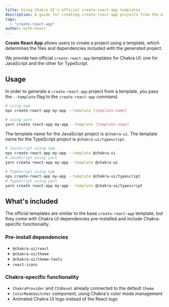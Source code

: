 ```yaml
---
title: Using Chakra UI's official create-react-app templates
description: A guide for creating create-react-app projects from the official Chakra UI templates
tags:
  - "create-react-app"
author: with-heart
---
```


**Create React App** allows users to create a project using a template, which determines the files and dependencies included with the generated project.

We provide two official `create-react-app` templates for Chakra UI: one for JavaScript and the other for TypeScript.

## Usage

In order to generate a `create-react-app` project from a template, you pass the `--template` flag to the `create-react-app` command.

```bash
# using npm
npx create-react-app my-app --template [template-name]

# using yarn
yarn create react-app my-app --template [template-name]
```

The template name for the JavaScript project is `@chakra-ui`. The template name for the TypeScript project is `@chakra-ui/typescript`.

```bash
# JavaScript using npm
npx create-react-app my-app --template @chakra-ui
# JavaScript using yarn
yarn create react-app my-app --template @chakra-ui

# TypeScript using npm
npx create-react-app my-app --template @chakra-ui/typescript
# TypeScript using yarn
yarn create react-app my-app --template @chakra-ui/typescript
```

## What's included

The official templates are similar to the base `create-react-app` template, but they come with Chakra UI dependencies pre-installed and include Chakra-specific functionality.

### Pre-install dependencies

- `@chakra-ui/react`
- `@chakra-ui/theme`
- `@chakra-ui/theme-tools`
- `react-icons`

### Chakra-specific functionality

- `ChakraProvider` and `CSSReset` already connected to the default `theme`
- `ColorModeSwitcher` component, using Chakra's color mode management
- Animated Chakra UI logo instead of the React logo
